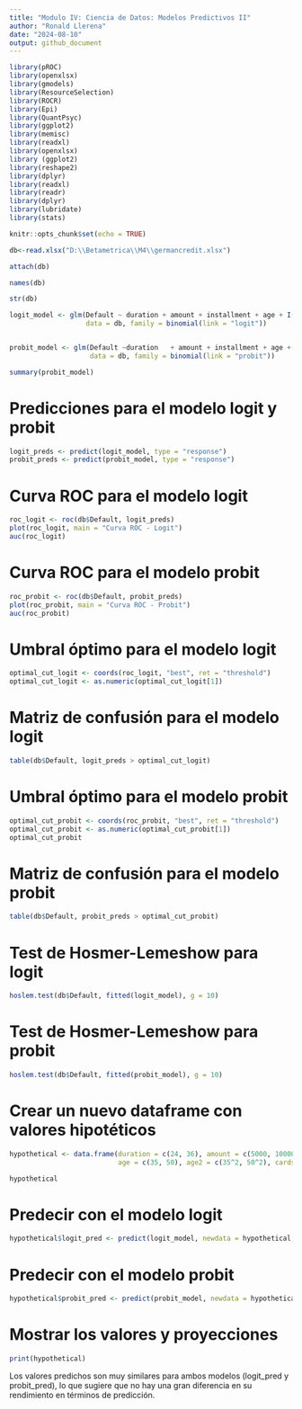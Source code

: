 ---
title: "Modulo IV: Ciencia de Datos: Modelos Predictivos II"
author: "Ronald Llerena"
date: "2024-08-10"
output: github_document
---

```{r setup, include=FALSE}

library(pROC)
library(openxlsx)
library(gmodels)
library(ResourceSelection)
library(ROCR)
library(Epi)
library(QuantPsyc)
library(ggplot2)
library(memisc)
library(readxl)
library(openxlsx)
library (ggplot2)
library(reshape2)
library(dplyr)
library(readxl)
library(readr)
library(dplyr)
library(lubridate)
library(stats)

knitr::opts_chunk$set(echo = TRUE)
```



```{r}
db<-read.xlsx("D:\\Betametrica\\M4\\germancredit.xlsx")

attach(db)

names(db)

str(db)

logit_model <- glm(Default ~ duration + amount + installment + age + I(age^2) + cards,
                   data = db, family = binomial(link = "logit"))


probit_model <- glm(Default ~duration   + amount + installment + age + I(age^2) + cards,
                    data = db, family = binomial(link = "probit"))

summary(probit_model)
```


# Predicciones para el modelo logit y probit
```{r}
logit_preds <- predict(logit_model, type = "response")
probit_preds <- predict(probit_model, type = "response")
```

# Curva ROC para el modelo logit
```{r}
roc_logit <- roc(db$Default, logit_preds)
plot(roc_logit, main = "Curva ROC - Logit")
auc(roc_logit)
```


# Curva ROC para el modelo probit

```{r}
roc_probit <- roc(db$Default, probit_preds)
plot(roc_probit, main = "Curva ROC - Probit")
auc(roc_probit)

```



# Umbral óptimo para el modelo logit

```{r}
optimal_cut_logit <- coords(roc_logit, "best", ret = "threshold")
optimal_cut_logit <- as.numeric(optimal_cut_logit[1])

```


# Matriz de confusión para el modelo logit

```{r}
table(db$Default, logit_preds > optimal_cut_logit)

```


# Umbral óptimo para el modelo probit
```{r}
optimal_cut_probit <- coords(roc_probit, "best", ret = "threshold")
optimal_cut_probit <- as.numeric(optimal_cut_probit[1])
optimal_cut_probit
```



# Matriz de confusión para el modelo probit

```{r}
table(db$Default, probit_preds > optimal_cut_probit)

```


# Test de Hosmer-Lemeshow para logit
```{r}
hoslem.test(db$Default, fitted(logit_model), g = 10)

```



# Test de Hosmer-Lemeshow para probit
```{r}
hoslem.test(db$Default, fitted(probit_model), g = 10)


```



# Crear un nuevo dataframe con valores hipotéticos
```{r}
hypothetical <- data.frame(duration = c(24, 36), amount = c(5000, 10000), installment = c(2,3), 
                           age = c(35, 50), age2 = c(35^2, 50^2), cards = c(2, 3))

hypothetical
```



# Predecir con el modelo logit

```{r}
hypothetical$logit_pred <- predict(logit_model, newdata = hypothetical, type = "response")
```



# Predecir con el modelo probit
```{r}
hypothetical$probit_pred <- predict(probit_model, newdata = hypothetical, type = "response")
```



# Mostrar los valores y proyecciones
```{r}
print(hypothetical)
```

Los valores predichos son muy similares para ambos modelos (logit_pred y probit_pred), lo que sugiere que no hay una gran diferencia en su rendimiento en términos de predicción.